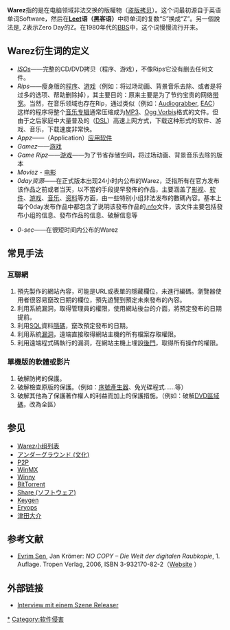 {{noteTA
|G1=IT
}}
{{expand|time=2010-01-09T15:03:48+00:00}}
'''Warez'''指的是在电脑领域非法交换的版權物（[[盗版拷贝|盗版拷贝]]）。这个词最初源自于英语单词Software，然后在'''[[Leet|Leet]]语（黑客语）'''中将单词的复数“S”换成“Z”。另一個說法是, Z表示Zero Day的Z。在1980年代的[[BBS|BBS]]中，{{lang|en|Warez}}这个词慢慢流行开来。

==Warez衍生词的定义==
* ''[[ISO-Abbild|ISOs]]''——完整的CD/DVD拷贝（程序、游戏），不像Rips它没有删去任何文件。
* ''Rips''——瘦身版的[[程序|程序]]、[[电脑游戏|游戏]]（例如：将过场动画、背景音乐去除、或者是将过多的选项、帮助删除掉），其主要目的：原来主要是为了节约宝贵的网络[[带宽|带宽]]。当然，在音乐领域也存在Rip，通过类似（例如：[[Audiograbber|Audiograbber]], [[Exact_Audio_Copy|EAC]]）这样的程序将整个[[音乐专辑|音乐专辑]]通常压缩成为[[MP3|MP3]]、[[Ogg_Vorbis|Ogg Vorbis]]格式的文件。但由于之后家庭中大量普及的（[[DSL|DSL]]）高速上网方式，下载这种形式的软件、游戏、音乐，下载速度非常快。
* ''Appz''——（Application）[[应用软件|应用软件]]
* ''Gamez''——[[电脑游戏|游戏]]
* ''Game Ripz''——[[电脑游戏|游戏]]——为了节省存储空间，将过场动画、背景音乐去除的版本
* ''Moviez'' - [[电影|电影]]
* ''0day资源''——在正式版本出现24小时内公布的Warez，泛指所有在官方发布该作品之前或者当天，以不當的手段提早發佈的作品，主要涵盖了[[影视|影视]]、[[软件|软件]]、[[游戏|游戏]]、[[音乐|音乐]]、[[资料|资料]]等方面，由一些特别小组非法发布的數碼內容。基本上每个0day发布作品中都包含了说明该發布作品的[[.nfo|.nfo]]文件，该文件主要包括發布小组的信息、發布作品的信息、破解信息等<ref name=gehring>
{{cite book|last=Gehring|first=Verna V.|title=The Internet In Public Life|publisher=Rowman & Littlefield|isbn=0-7425-4234-3|url=https://books.google.com/books?id=8ETRQhDytIsC&pg=PA47&dq=warez+0-day&sig=ACfU3U1unMviekmjbHoXKGUEBQWSsnktwg|page=47|chapter=Chapter 3: Do Hackers Provide a Public Service|date=2004-08-01|quote=Ideally, a warez d00d tries to release "0-day warez", copies of commercial software copied, cracked, and re-released on the first day the software is available for retail sale.
}}</ref>
* ''0-sec''——在很短时间内公布的Warez

== 常見手法 ==
=== 互聯網 ===
# 預先製作的網站內容，可能是URL或表單的隱藏欄位，未進行編碼。瀏覽器使用者很容易竄改日期的欄位，預先遊覽到預定未來發布的內容。
# 利用系統漏洞，取得管理員的權限，使用網站後台的介面，將預定發布的日期提前。
# 利用[[SQL|SQL]]資料[[SQL注入|隱碼]]，竄改預定發布的日期。
# 利用系統[[漏洞|漏洞]]，遠端直接取得網站主機的所有檔案存取權限。
# 利用遠端程式碼執行的漏洞，在網站主機上埋設[[後門|後門]]，取得所有操作的權限。

=== 單機版的軟體或影片 ===
# 破解防拷的保護。
# 破解檢查原版的保護。（例如：[[序號產生器|序號產生器]]、免光碟程式……等）
# 破解其他為了保護著作權人的利益而加上的保護措施。（例如：破解[[DVD區域碼|DVD區域碼]]，改為全區）

== 参见 ==
*[[Warez小组列表|Warez小组列表]]
*[[アンダーグラウンド_(文化)|アンダーグラウンド (文化)]]
*[[Peer_to_Peer|P2P]]
*[[WinMX|WinMX]]
*[[Winny|Winny]]
*[[BitTorrent|BitTorrent]]
*[[Share_(ソフトウェア)|Share (ソフトウェア)]]
*[[Keygen|Keygen]]
*[[Eryops|Eryops]]
*[[津田大介|津田大介]]

== 参考文献 ==
{{reflist}}
* [[Evrim_Sen|Evrim Sen]], Jan Krömer: ''NO COPY – Die Welt der digitalen Raubkopie'', 1. Auflage. Tropen Verlag, 2006, ISBN 3-932170-82-2（[http://www.no-copy.org/ Website] {{Wayback|url=http://www.no-copy.org/ |date=20160428074217 }}）

== 外部链接 ==
*[http://www.ricdes.com/blog/2007/05/interview-mit-einem-raubkopierer-bzw-releaser-aus-der-szene/ Interview mit einem Szene Releaser] {{Wayback|url=http://www.ricdes.com/blog/2007/05/interview-mit-einem-raubkopierer-bzw-releaser-aus-der-szene/ |date=20220418041338 }}

[[Category:Warez|*]]
[[Category:软件侵害|Category:软件侵害]]